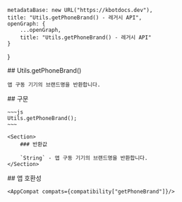 
    metadataBase: new URL("https://kbotdocs.dev"),
    title: "Utils.getPhoneBrand() - 레거시 API",
    openGraph: {
        ...openGraph,
        title: "Utils.getPhoneBrand() - 레거시 API"
    }
}

<Section>
    ## Utils.getPhoneBrand()

    앱 구동 기기의 브랜드명을 반환합니다.
</Section>
<Section>
    ## 구문

    ~~~js
    Utils.getPhoneBrand();
    ~~~

    <Section>
        ### 반환값

        `String` - 앱 구동 기기의 브랜드명을 반환합니다.
    </Section>
</Section>
<Section>
    ## 앱 호환성

    <AppCompat compats={compatibility["getPhoneBrand"]}/>
</Section>